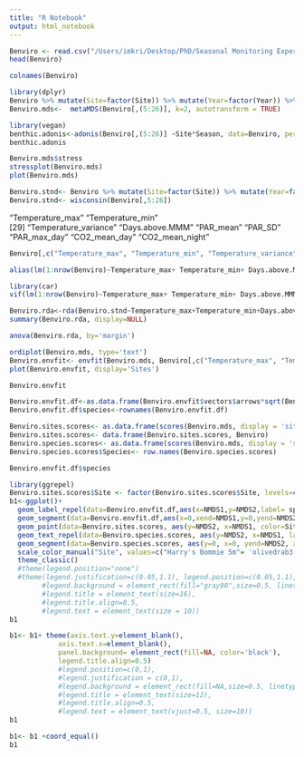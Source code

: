 ---
title: "R Notebook"
output: html_notebook
---


```{r}
Benviro <- read.csv("/Users/imkri/Desktop/PhD/Seasonal Monitoring Experiment/Analysis/Benthic Community Composition/All benthic transects R2.csv", strip.white=T)
head(Benviro)
```

```{r}
colnames(Benviro)
```
```{r}
library(dplyr)
Benviro %>% mutate(Site=factor(Site)) %>% mutate(Year=factor(Year)) %>% mutate(Season=factor(Season)) %>% mutate(Depth=factor(Depth))
Benviro.mds<-  metaMDS(Benviro[,(5:26)], k=2, autotransform = TRUE)
```
```{r}
library(vegan)
benthic.adonis<-adonis(Benviro[,(5:26)] ~Site*Season, data=Benviro, permutations = 9999)
benthic.adonis
```

```{r}
Benviro.mds$stress
stressplot(Benviro.mds)
plot(Benviro.mds)
```
```{r}
Benviro.stnd<- Benviro %>% mutate(Site=factor(Site)) %>% mutate(Year=factor(Year)) %>% mutate(Season=factor(Season)) %>% mutate_if(is.numeric, function(x) x^0.25)
Benviro.stnd<- wisconsin(Benviro[,5:26])
```

"Temperature_max"      "Temperature_min"     
[29] "Temperature_variance" "Days.above.MMM"       "PAR_mean"             "PAR_SD"               "PAR_max_day"          "CO2_mean_day"         "CO2_mean_night"
```{r}
Benviro[,c("Temperature_max", "Temperature_min", "Temperature_variance", "Days.above.MMM",  "PAR_mean","PAR_SD","PAR_max_day", "CO2_mean_day","CO2_mean_night" )]
```
```{r}
alias(lm(1:nrow(Benviro)~Temperature_max+ Temperature_min+ Days.above.MMM+ PAR_mean+ PAR_SD +PAR_max_day+ CO2_mean_day+ CO2_mean_night, data=Benviro[,c("Temperature_max", "Temperature_min", "Days.above.MMM","PAR_mean","PAR_SD","PAR_max_day", "CO2_mean_day","CO2_mean_night")]))
```

```{r}
library(car)
vif(lm(1:nrow(Benviro)~Temperature_max+ Temperature_min+ Days.above.MMM+ PAR_mean+ PAR_SD +PAR_max_day+ CO2_mean_day+ CO2_mean_night, data=Benviro[,c("Temperature_max", "Temperature_min", "Days.above.MMM","PAR_mean","PAR_SD","PAR_max_day", "CO2_mean_day","CO2_mean_night")]))
```
```{r}
Benviro.rda<-rda(Benviro.stnd~Temperature_max+Temperature_min+Days.above.MMM+PAR_mean+PAR_SD+PAR_max_day+CO2_mean_day+CO2_mean_night, data=Benviro[,c("Temperature_max", "Temperature_min", "Days.above.MMM", "PAR_mean","PAR_SD","PAR_max_day", "CO2_mean_day","CO2_mean_night")], scale=FALSE, na.action = na.exclude)
summary(Benviro.rda, display=NULL)
```
```{r}
anova(Benviro.rda, by='margin')
```

```{r}
ordiplot(Benviro.mds, type='text')
Benviro.envfit<- envfit(Benviro.mds, Benviro[,c("Temperature_max", "Temperature_min", "Days.above.MMM",  "PAR_mean","PAR_SD","PAR_max_day", "CO2_mean_day","CO2_mean_night")], na.rm=TRUE, permu= 9999)
plot(Benviro.envfit, display='Sites')
```

```{r}
Benviro.envfit
```

```{r}
Benviro.envfit.df<-as.data.frame(Benviro.envfit$vectors$arrows*sqrt(Benviro.envfit$vectors$r))
Benviro.envfit.df$species<-rownames(Benviro.envfit.df)
```

```{r}
Benviro.sites.scores<- as.data.frame(scores(Benviro.mds, display = 'sites'))
Benviro.sites.scores<- data.frame(Benviro.sites.scores, Benviro)
Benviro.species.scores<- as.data.frame(scores(Benviro.mds, display = 'species'))
Benviro.species.scores$Species<- row.names(Benviro.species.scores)
```
```{r}
Benviro.envfit.df$species
```

```{r}
library(ggrepel)
Benviro.sites.scores$Site <- factor(Benviro.sites.scores$Site, levels=c("Harry's Bommie 5m","Harry's Bommie 8m","Fourth Point 5m", "Fourth Point 8m","Harry's Tower","Inner Reef Flat", "Shallow Lagoon", "Deep Lagoon"))
b1<-ggplot()+
  geom_label_repel(data=Benviro.envfit.df,aes(x=NMDS1,y=NMDS2,label= species, show.legend=FALSE), size=5)+
  geom_segment(data=Benviro.envfit.df,aes(x=0,xend=NMDS1,y=0,yend=NMDS2), linetype='solid', arrow=arrow(length=unit(0.5, 'cm')), color='grey', alpha=0.9, show.legend=FALSE) + 
  geom_point(data=Benviro.sites.scores, aes(y=NMDS2, x=NMDS1, color=Site), size=2.5)+
  geom_text_repel(data=Benviro.species.scores, aes(y=NMDS2, x=NMDS1, label=Species, hjust=-0.2),alpha=0.9,show.legend=FALSE)+ 
  geom_segment(data=Benviro.species.scores, aes(y=0, x=0, yend=NMDS2, xend=NMDS1), linetype='solid', arrow=arrow(length=unit(0.3, 'cm')), color='grey',alpha=0.9, show.legend=FALSE)+
  scale_color_manual("Site", values=c("Harry's Bommie 5m"= 'olivedrab3',"Harry's Bommie 8m"='darkseagreen2' ,"Fourth Point 5m"='darkslategray3' , "Fourth Point 8m"= 'plum4',"Harry's Tower"= 'pink',"Inner Reef Flat"='indianred1', "Shallow Lagoon"='sandybrown', "Deep Lagoon"='lightgoldenrod1'), labels=c("Harry's Bommie 5m","Harry's Bommie 8m","Fourth Point 5m", "Fourth Point 8m","Reef Crest","Inner Reef Flat", "Shallow Lagoon", "Deep Lagoon"))+
  theme_classic()
  #theme(legend.position="none")
  #theme(legend.justification=c(0.05,1.1), legend.position=c(0.05,1.1), 
        #legend.background = element_rect(fill="gray90",size=0.5, linetype="dotted"), 
        #legend.title = element_text(size=16),
        #legend.title.align=0.5,
        #legend.text = element_text(size = 10))
b1
```


```{r}
b1<- b1+ theme(axis.text.y=element_blank(),
            axis.text.x=element_blank(), 
            panel.background= element_rect(fill=NA, color='black'),
            legend.title.align=0.5)
            #legend.position=c(0,1),
            #legend.justification = c(0,1), 
            #legend.background = element_rect(fill=NA,size=0.5, linetype="solid", colour ="black"),
            #legend.title = element_text(size=12),
            #legend.title.align=0.5,
            #legend.text = element_text(vjust=0.5, size=10))
b1
```

```{r}
b1<- b1 +coord_equal()
b1
```
